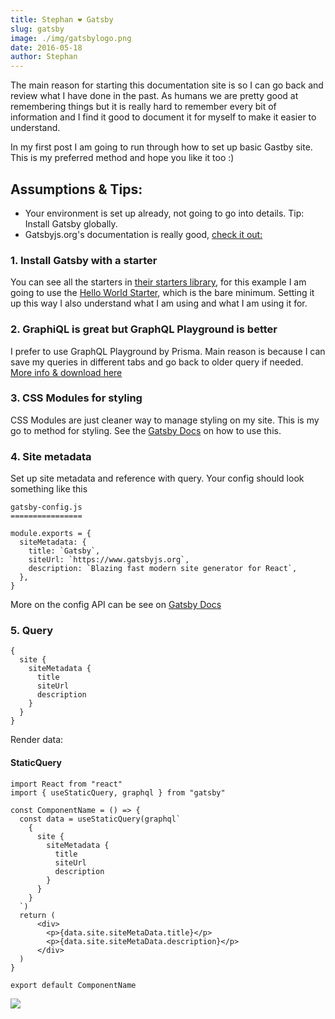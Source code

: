 ```yaml
---
title: Stephan ❤ Gatsby
slug: gatsby
image: ./img/gatsbylogo.png
date: 2016-05-18
author: Stephan
---
```


The main reason for starting this documentation site is so I can go back and review what I have done in the past. As humans we are pretty good at remembering things but it is really hard to remember every bit of information and I find it good to document it for myself to make it easier to understand.

In my first post I am going to run through how to set up basic Gastby site. This is my preferred method and hope you like it too :)

## Assumptions & Tips:

- Your environment is set up already, not going to go into details. Tip: Install Gatsby globally.
- Gatsbyjs.org's documentation is really good, [check it out:](https://www.gatsbyjs.org/docs/quick-start/)

### 1. Install Gatsby with a starter

You can see all the starters in [their starters library](https://www.gatsbyjs.org/starters/), for this example I am going to use the [Hello World Starter](https://www.gatsbyjs.org/starters/gatsbyjs/gatsby-starter-hello-world/), which is the bare minimum. Setting it up this way I also understand what I am using and what I am using it for.

### 2. GraphiQL is great but GraphQL Playground is better

I prefer to use GraphQL Playground by Prisma. Main reason is because I can save my queries in different tabs and go back to older query if needed.
[More info & download here](https://github.com/prisma-labs/graphql-playground)

### 3. CSS Modules for styling

CSS Modules are just cleaner way to manage styling on my site. This is my go to method for styling. See the [Gatsby Docs](https://www.gatsbyjs.org/docs/css-modules/) on how to use this.

### 4. Site metadata

Set up site metadata and reference with query. Your config should look something like this

```
gatsby-config.js
================

module.exports = {
  siteMetadata: {
    title: `Gatsby`,
    siteUrl: `https://www.gatsbyjs.org`,
    description: `Blazing fast modern site generator for React`,
  },
}
```

More on the config API can be see on [Gatsby Docs](https://www.gatsbyjs.org/docs/gatsby-config/)

### 5. Query

```
{
  site {
    siteMetadata {
      title
      siteUrl
      description
    }
  }
}
```

Render data:

#### StaticQuery

```
import React from "react"
import { useStaticQuery, graphql } from "gatsby"

const ComponentName = () => {
  const data = useStaticQuery(graphql`
    {
      site {
        siteMetadata {
          title
          siteUrl
          description
        }
      }
    }
  `)
  return (
      <div>
        <p>{data.site.siteMetaData.title}</p>
        <p>{data.site.siteMetaData.description}</p>
      </div>
  )
}

export default ComponentName

```

<div className="post-image">

![](./img/gatsbylogo.png)

</div>
